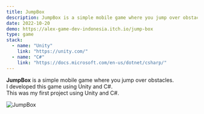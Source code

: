 ```yaml
---
title: JumpBox
description: JumpBox is a simple mobile game where you jump over obstacles. I used Unity and C# to develop this game.
date: 2022-10-20
demo: https://alex-game-dev-indonesia.itch.io/jump-box
type: game
stack:
  - name: "Unity"
    link: "https://unity.com/"
  - name: "C#"
    link: "https://docs.microsoft.com/en-us/dotnet/csharp/"
---
```


**JumpBox** is a simple mobile game where you jump over obstacles.  
I developed this game using Unity and C#.  
This was my first project using Unity and C#.

![JumpBox](/public/image/Games/JumpBox.png)

